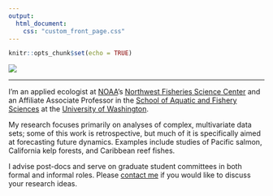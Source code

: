 ```yaml
---
output:
  html_document:
    css: "custom_front_page.css"
---
```


```r
knitr::opts_chunk$set(echo = TRUE)
```

![](images/church_pano_wide.jpg)

***

I’m an applied ecologist at [NOAA](http://www.noaa.gov)‘s [Northwest Fisheries Science Center](https://www.nwfsc.noaa.gov/) and an Affiliate Associate Professor in the [School of Aquatic and Fishery Sciences](https://fish.uw.edu/) at the [University of Washington](https://www.washington.edu/).

My research focuses primarily on analyses of complex, multivariate data sets; some of this work is retrospective, but much of it is specifically aimed at forecasting future dynamics. Examples include studies of Pacific salmon, California kelp forests, and Caribbean reef fishes.

I advise post-docs and serve on graduate student committees in both formal and informal roles. Please [contact me](https://faculty.washington.edu/scheuerl/contact.html) if you would like to discuss your research ideas.
